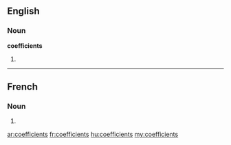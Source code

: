 ==English==

===Noun===
'''coefficients'''

# {{plural of|[[coefficient]]}}

----

==French==

===Noun===
{{infl|fr|plural}} {{m|p}}

# {{plural of|coefficient|lang=French}}

[[ar:coefficients]]
[[fr:coefficients]]
[[hu:coefficients]]
[[my:coefficients]]